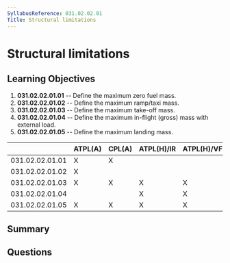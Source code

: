 ```yaml
---
SyllabusReference: 031.02.02.01
Title: Structural limitations
---
```


# Structural limitations

## Learning Objectives

1. **031.02.02.01.01** -- Define the maximum zero fuel mass.
2. **031.02.02.01.02** -- Define the maximum ramp/taxi mass.
3. **031.02.02.01.03** -- Define the maximum take-off mass.
4. **031.02.02.01.04** -- Define the maximum in-flight (gross) mass with
   external load.
5. **031.02.02.01.05** -- Define the maximum landing mass.

|                 | ATPL(A) | CPL(A) | ATPL(H)/IR | ATPL(H)/VFR | CPL(H) | IR  | CBIR(A) |
| --------------- | ------- | ------ | ---------- | ----------- | ------ | --- | ------- |
| 031.02.02.01.01 | X       | X      |            |             |        |     |         |
| 031.02.02.01.02 | X       |        |            |             |        |     |         |
| 031.02.02.01.03 | X       | X      | X          | X           | X      |     |         |
| 031.02.02.01.04 |         |        | X          | X           | X      |     |         |
| 031.02.02.01.05 | X       | X      | X          | X           | X      |     |         |

## Summary

## Questions
